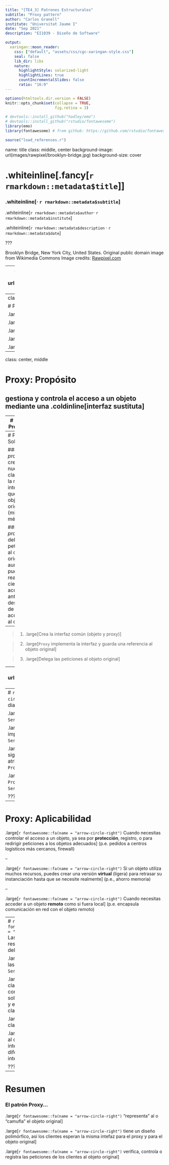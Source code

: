 ```yaml
---
title: "[TE4_3] Patrones Estructurales"
subtitle: "Proxy pattern"
author: "Carlos Granell"
institute: "Universitat Jaume I"
date: "Sep 2021" 
description: "EI1039 - Diseño de Software"

output:
  xaringan::moon_reader:
    css: ["default", "assets/css/cgc-xaringan-style.css"]
    seal: false
    lib_dir: libs
    nature:
      highlightStyle: solarized-light
      highlightLines: true
      countIncrementalSlides: false
      ratio: "16:9"
---
```


```r
options(htmltools.dir.version = FALSE)
knitr::opts_chunk$set(collapse = TRUE,
                      fig.retina = 3)

# devtools::install_github("hadley/emo")
# devtools::install_github("rstudio/fontawesome")
library(emo)
library(fontawesome) # from github: https://github.com/rstudio/fontawesome

```

```r
source("load_references.r")
```

name: title
class: middle, center
background-image: url(images/rawpixel/brooklyn-bridge.jpg)
background-size: cover

# .whiteinline[.fancy[`r rmarkdown::metadata$title`]]

### .whiteinline[&#183; `r rmarkdown::metadata$subtitle`]


.whiteinline[`r rmarkdown::metadata$author`&#183; `r rmarkdown::metadata$institute`]

.whiteinline[`r rmarkdown::metadata$description` &#183; `r rmarkdown::metadata$date`]


???

Brooklyn Bridge, New York City, United States. Original public domain image from Wikimedia Commons
Image credits: [Rawpixel.com](https://www.rawpixel.com/image/3282163)

---
class: inverse, center, middle
background-image: url(images/rawpixel/dummies.jpg)
background-size: contain


???
Se utilizan maniquíes de prueba (dummies) en lugar de personaspara las pruebas de colisión de vehículos.
Las tarjeta de crédito son una forma de pago aceptable en lugar de efectivo.


Controlled Impact Demonstration instrumented test dummies installed in plane. Original from NASA.
Image credits: [Rawpixel.com](https://www.rawpixel.com/image/440073/)


---
class: inverse, center, middle

# Proxy Pattern

.large[Propósito]

.large[Problema]

.large[Solución]

.large[Estructura]

.large[Aplicabilidad]

---
class: center, middle

# Proxy: Propósito

## gestiona y controla el acceso a un objeto mediante una .coldinline[interfaz sustituta]


---
# Proxy: Problema

### Acceso a un objeto que contiene y/o trata con información sensible

### Acceso a un objeto que consume gran cantidad de recursos (almacenamiento cache)

### Acceso a un objeto remoto en local

---
# Proxy: Solución

### Un _proxy_ crea una nueva clase con la misma intefaz que la del objeto original (mismos métodos).

### Un _proxy_ delega  las peticiones al objeto original, aunque puede realizar ciertas acciones antes y después de acceder al objeto

--

> 1. .large[Crea la interfaz común (objeto y proxy)]

> 2. .large[`Proxy` implementa la interfaz y guarda una referencia al objeto original]

> 3. .large[Delega las peticiones al objeto original]



---
class: left, top
background-image: url(images/DivingDesingPatterns09.png)
background-size: contain

# Proxy: 
# Estructura


???
Image credits: [refactoring.guru](https://refactoring.guru/es/design-patterns/proxy)



---
# `r fontawesome::fa(name = "question-circle")` ¿Cualés son ciertas según el diagrama UML del patrón `Proxy`?

.large[__A__ `Proxy` y `Service` son subtipos de `ServiceInterface`]


.large[__B__ Logra polimorfismo implementando la interfaz `ServiceInterface`]


.large[__C__ `Service` conoce `Proxy`, lo que significa que la clase `Service` tiene un atributo que se refiere a una instancia de `Proxy`]


.large[__D__ No logra polimorfirmo porque `Proxy` y `Service` implementan `ServiceInterface`]

???
1100

---
# Proxy: Aplicabilidad

.large[`r fontawesome::fa(name = "arrow-circle-right")` Cuando necesitas controlar el acceso a un objeto, ya sea por __protección__, registro, o para redirigir peticiones a los objetos adecuados] (p.e. pedidos a centros logísticos más cercanos, firewall)

--

.large[`r fontawesome::fa(name = "arrow-circle-right")` Si un objeto utiliza muchos recursos, puedes crear una versión __virtual__ (ligera) para retrasar su instanciación hasta que se necesite realmente] (p.e., ahorro memoria)

--

.large[`r fontawesome::fa(name = "arrow-circle-right")` Cuando necesitas acceder a un objeto __remoto__ como si fuera local] (p.e. encapsula comunicación en red con el objeto remoto)

---
# `r fontawesome::fa(name = "question-circle")` Las responsabilidades del patrón `Proxy` son

.large[__A__ Implementar las tareas de la clase `Service`]


.large[__B__ Proteger a la clase `Service`, comprobadno las solicitudes del cliente y el acceso a dicha clase]


.large[__C__ Envolver a la clase `Service`]


.large[__D__ Proporcionar al cliente una nueva interfaz, que es diferente de la interfaz de `Service`]

???
0110

---
# Resumen

### El patrón Proxy...

.large[`r fontawesome::fa(name = "arrow-circle-right")` "representa" al o "camufla" el objeto original]

.large[`r fontawesome::fa(name = "arrow-circle-right")` tiene un diseño polimórfico, así los clientes esperan la misma intefaz para el proxy y para el objeto original]
 
.large[`r fontawesome::fa(name = "arrow-circle-right")` verifica, controla o registra las peticiones de los clientes al objeto original]

